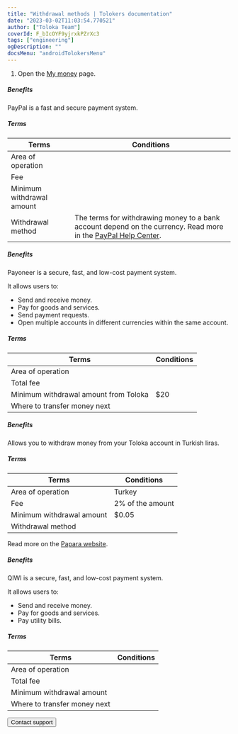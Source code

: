 ```yaml
---
title: "Withdrawal methods | Tolokers documentation"
date: "2023-03-02T11:03:54.770521"
author: ["Toloka Team"]
coverId: F_bIcOYF9yjrxkPZrXc3
tags: ["engineering"]
ogDescription: ""
docsMenu: "androidTolokersMenu"
---
```



<PayAboutContent1/>

1. Open the [My money](https://toloka.yandex.com/profile/money) page.

<PayAboutContent2/>

<Cut title="PayPal">

##### Benefits

PayPal is a fast and secure payment system.

##### Terms

Terms | Conditions
----- | -----
Area of operation |<PayAboutTable18/>
Fee | <PayAboutTable14/>
Minimum withdrawal amount | <PayAboutTable15/>
Withdrawal method | The terms for withdrawing money to a bank account depend on the currency. Read more in the [PayPal Help Center](https://www.paypal.com/us/smarthelp/article/faq1189).

</Cut>

<Cut title="Payoneer">

##### Benefits

Payoneer is a secure, fast, and low-cost payment system.

It allows users to:

- Send and receive money.
- Pay for goods and services.
- Send payment requests.
- Open multiple accounts in different currencies within the same account.

##### Terms

Terms | Conditions
----- | -----
Area of operation | <PayAboutTable19/>
Total fee | <PayAboutTable16/>
Minimum withdrawal amount from Toloka | $20
Where to transfer money next | <PayAboutTable17/>

</Cut>

<Cut title="Papara">

##### Benefits

Allows you to withdraw money from your Toloka account in Turkish liras.

##### Terms

Terms | Conditions
----- | -----
Area of operation |Turkey
Fee | 2% of the amount
Minimum withdrawal amount | $0.05
Withdrawal method | <PayAboutTable20/>

Read more on the [Papara website](https://www.papara.com/en/faq/).

</Cut>

<Cut title="QIWI">

##### Benefits

QIWI is a secure, fast, and low-cost payment system.

It allows users to:

- Send and receive money.
- Pay for goods and services.
- Pay utility bills.

##### Terms

Terms | Conditions
----- | -----
Area of operation | <PayAboutTable8/>
Total fee | <PayAboutTable9/>
Minimum withdrawal amount | <PayAboutTable10/>
Where to transfer money next |<PayAboutTable11/>

</Cut>

<PayAboutContent3/>

<Button themeColor="light" view="default" size="l" type="link" url="../../troubleshooting/troubleshooting#money_withdrawal">Contact support</Button>
